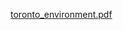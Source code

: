 [toronto_environment.pdf](https://github.com/Jasonfallen/Toronto-s-Environmental-Conditions/files/8012243/toronto_environment.pdf)
